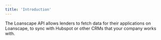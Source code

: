 ```yaml
---
title: 'Introduction'
---
```


The Loanscape API allows lenders to fetch data for their applications on Loanscape, to sync with Hubspot or other CRMs that your company works with.